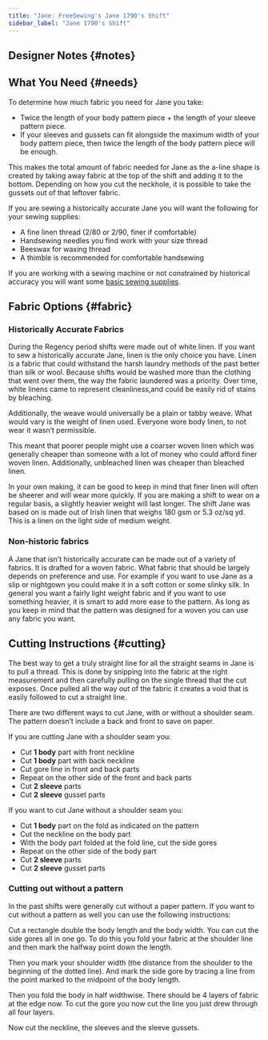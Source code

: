 ```yaml
---
title: "Jane: FreeSewing's Jane 1790's Shift"
sidebar_label: "Jane 1790's Shift"
---
```



<DocusaurusDoc>
  <DesignInfo design="jane" noDocsLink />
</DocusaurusDoc>

## Designer Notes {#notes}

<Notes />

## What You Need {#needs}

To determine how much fabric you need for Jane you take:

- Twice the length of your body pattern piece + the length of your sleeve
  pattern piece.
- If your sleeves and gussets can fit alongside the maximum width of your body
  pattern piece, then twice the length of the body pattern piece will be
  enough.

This makes the total amount of fabric needed for Jane as the a-line shape is
created by taking away fabric at the top of the shift and adding it to the
bottom. Depending on how you cut the neckhole, it is possible to take the
gussets out of that leftover fabric.

If you are sewing a historically accurate Jane you will want the following for
your sewing supplies:

- A fine linen thread (2/80 or 2/90, finer if comfortable)
- Handsewing needles you find work with your size thread
- Beeswax for waxing thread
- A thimble is recommended for comfortable handsewing

If you are working with a sewing machine or not constrained by historical
accuracy you will want some [basic sewing
supplies](/docs/sewing/basic-sewing-supplies).

## Fabric Options {#fabric}

### Historically Accurate Fabrics

During the Regency period shifts were made out of white linen. If you want to
sew a historically accurate Jane, linen is the only choice you have. Linen is a
fabric that could withstand the harsh laundry methods of the past better than
silk or wool. Because shifts would be washed more than the clothing that went
over them, the way the fabric laundered was a priority. Over time, white linens
came to represent cleanliness,and could be easily rid of stains by bleaching.

Additionally, the weave would universally be a plain or tabby weave. What would
vary is the weight of linen used. Everyone wore body linen, to not wear it
wasn’t permissible.

This meant that poorer people might use a coarser woven linen which was
generally cheaper than someone with a lot of money who could afford finer woven
linen. Additionally, unbleached linen was cheaper than bleached linen.

In your own making, it can be good to keep in mind that finer linen will often
be sheerer and will wear more quickly. If you are making a shift to wear on a
regular basis, a slightly heavier weight will last longer. The shift Jane was
based on is made out of Irish linen that weighs 180 gsm or 5.3 oz/sq yd. This
is a linen on the light side of medium weight.

### Non-historic fabrics

A Jane that isn’t historically accurate can be made out of a variety of
fabrics. It is drafted for a woven fabric. What fabric that should be largely
depends on preference and use. For example if you want to use Jane as a slip or
nightgown you could make it in a soft cotton or some slinky silk. In general
you want a fairly light weight fabric and if you want to use something heavier,
it is smart to add more ease to the pattern. As long as you keep in mind that
the pattern was designed for a woven you can use any fabric you want.

## Cutting Instructions {#cutting}

The best way to get a truly straight line for all the straight seams in Jane is
to pull a thread. This is done by snipping into the fabric at the right
measurement and then carefully pulling on the single thread that the cut
exposes. Once pulled all the way out of the fabric it creates a void that is
easily followed to cut a straight line.

There are two different ways to cut Jane, with or without a shoulder seam. The
pattern doesn’t include a back and front to save on paper.

If you are cutting Jane with a shoulder seam you:

- Cut **1 body** part with front neckline
- Cut **1 body** part with back neckline
- Cut gore line in front and back parts
- Repeat on the other side of the front and back parts
- Cut **2 sleeve** parts
- Cut **2 sleeve** gusset parts

If you want to cut Jane without a shoulder seam you:

- Cut **1 body** part on the fold as indicated on the pattern
- Cut the neckline on the body part
- With the body part folded at the fold line, cut the side gores
- Repeat on the other side of the body part
- Cut **2 sleeve** parts
- Cut **2 sleeve** gusset parts

### Cutting out without a pattern

In the past shifts were generally cut without a paper pattern. If you want to
cut without a pattern as well you can use the following instructions:

Cut a rectangle double the body length and the body width. You can cut the side
gores all in one go. To do this you fold your fabric at the shoulder line and
then mark the halfway point down the length.

Then you mark your shoulder width (the distance from the shoulder to the
beginning of the dotted line). And mark the side gore by tracing a line from
the point marked to the midpoint of the body length.

Then you fold the body in half widthwise. There should be 4 layers of fabric at
the edge now. To cut the gore you now cut the line you just drew through all
four layers.

Now cut the neckline, the sleeves and the sleeve gussets.
